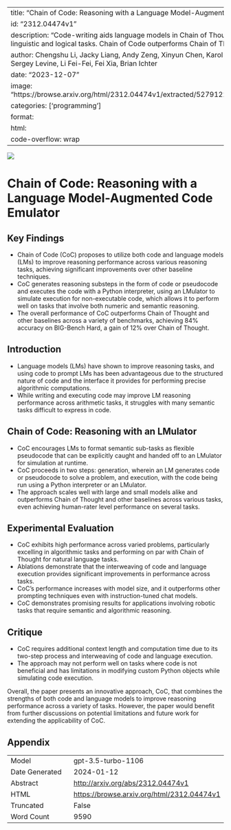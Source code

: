 
---
title: "Chain of Code: Reasoning with a Language Model-Augmented Code Emulator"
id: "2312.04474v1"
description: "Code-writing aids language models in Chain of Thought reasoning, improving linguistic and logical tasks. Chain of Code outperforms Chain of Thought."
author: Chengshu Li, Jacky Liang, Andy Zeng, Xinyun Chen, Karol Hausman, Dorsa Sadigh, Sergey Levine, Li Fei-Fei, Fei Xia, Brian Ichter
date: "2023-12-07"
image: "https://browse.arxiv.org/html/2312.04474v1/extracted/5279122/fig/code_prelim_cot.png"
categories: ['programming']
format:
  html:
    code-overflow: wrap
---

![](https://browse.arxiv.org/html/2312.04474v1/extracted/5279122/fig/code_prelim_cot.png)

# Chain of Code: Reasoning with a Language Model-Augmented Code Emulator

## Key Findings
- Chain of Code (CoC) proposes to utilize both code and language models (LMs) to improve reasoning performance across various reasoning tasks, achieving significant improvements over other baseline techniques.
- CoC generates reasoning substeps in the form of code or pseudocode and executes the code with a Python interpreter, using an LMulator to simulate execution for non-executable code, which allows it to perform well on tasks that involve both numeric and semantic reasoning.
- The overall performance of CoC outperforms Chain of Thought and other baselines across a variety of benchmarks, achieving 84% accuracy on BIG-Bench Hard, a gain of 12% over Chain of Thought.

## Introduction
- Language models (LMs) have shown to improve reasoning tasks, and using code to prompt LMs has been advantageous due to the structured nature of code and the interface it provides for performing precise algorithmic computations.
- While writing and executing code may improve LM reasoning performance across arithmetic tasks, it struggles with many semantic tasks difficult to express in code.

## Chain of Code: Reasoning with an LMulator
- CoC encourages LMs to format semantic sub-tasks as flexible pseudocode that can be explicitly caught and handed off to an LMulator for simulation at runtime.
- CoC proceeds in two steps: generation, wherein an LM generates code or pseudocode to solve a problem, and execution, with the code being run using a Python interpreter or an LMulator.
- The approach scales well with large and small models alike and outperforms Chain of Thought and other baselines across various tasks, even achieving human-rater level performance on several tasks.

## Experimental Evaluation
- CoC exhibits high performance across varied problems, particularly excelling in algorithmic tasks and performing on par with Chain of Thought for natural language tasks.
- Ablations demonstrate that the interweaving of code and language execution provides significant improvements in performance across tasks.
- CoC's performance increases with model size, and it outperforms other prompting techniques even with instruction-tuned chat models.
- CoC demonstrates promising results for applications involving robotic tasks that require semantic and algorithmic reasoning.

## Critique
- CoC requires additional context length and computation time due to its two-step process and interweaving of code and language execution.
- The approach may not perform well on tasks where code is not beneficial and has limitations in modifying custom Python objects while simulating code execution.

Overall, the paper presents an innovative approach, CoC, that combines the strengths of both code and language models to improve reasoning performance across a variety of tasks. However, the paper would benefit from further discussions on potential limitations and future work for extending the applicability of CoC.

## Appendix

|          |          |
|----------|----------|
| Model     | gpt-3.5-turbo-1106       |
| Date Generated     | 2024-01-12       |
| Abstract | [http://arxiv.org/abs/2312.04474v1](http://arxiv.org/abs/2312.04474v1)        |
| HTML     | [https://browse.arxiv.org/html/2312.04474v1](https://browse.arxiv.org/html/2312.04474v1)       |
| Truncated       | False       |
| Word Count       | 9590       |